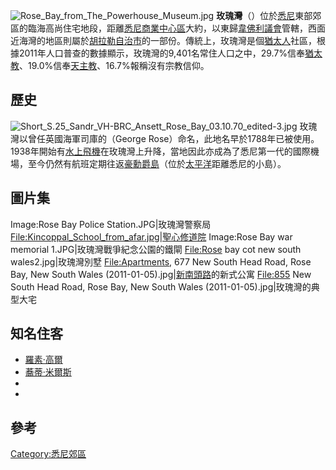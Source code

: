 {{Infobox Australian place | type = suburb
| name     = 玫瑰灣
| city     = 悉尼
| state    = nsw
| image    = Beach rose baay sydney harbour HDR.jpg
| caption  = 玫瑰灣的沙灘
| lga      = 韋佛利議會
| postcode = 2029
| est      = 
| pop      = 9,401
| pop_year = {{CensusAU|2011}}
| pop_footnotes = <ref name="Census">{{Census 2011 AUS|id=SSC11991|name=Rose Bay (State Suburb)|accessdate=4 March 2014|quick=on}}</ref>
| area     = 
| stategov = [[沃克呂茲|沃克呂茲]]
| fedgov   = [[溫特沃思_(澳大利亞國會選區)|溫特沃思]]
| near-nw  = [[派珀角|派珀角]]
| near-n   = ''[[傑克遜港|傑克遜港]]''
| near-ne  = [[沃克呂茲|沃克呂茲]]
| near-w   = [[貝爾維尤山|貝爾維尤山]] 
| near-e   = {{link-en|多佛高地|Dover Heights, New South Wales}}
| near-sw  = [[貝爾維尤山|貝爾維尤山]] 
| near-s   = [[邦代海灘|邦代海灘]]
| near-se  = {{link-en|北邦迪|North Bondi}}
| dist1    = 7
| dir1     = 東
| location1 = 悉尼商業中心區
}}
[[File:Rose_Bay_from_The_Powerhouse_Museum.jpg|thumb]]
'''玫瑰灣'''（{{lang-en|'''Rose Bay'''}}）位於[[悉尼|悉尼]]東部郊區的臨海高尚住宅地段，距離[[悉尼商業中心區|悉尼商業中心區]]大約{{convert|7|km|mi}}，{{link-en|舊南頭路|Old South Head Road}}以東歸[[韋佛利議會|韋佛利議會]]管轄，西面近海灣的地區則屬於[[胡拉勒自治市|胡拉勒自治市]]的一部份。傳統上，玫瑰灣是個[[猶太人|猶太人]]社區，根據2011年人口普查的數據顯示，玫瑰灣的9,401名常住人口之中，29.7%信奉[[猶太教|猶太教]]、19.0%信奉[[天主教|天主教]]、16.7%報稱沒有宗教信仰。

==歷史==
[[File:Short_S.25_Sandr_VH-BRC_Ansett_Rose_Bay_03.10.70_edited-3.jpg|thumb]]
玫瑰灣以曾任英國海軍司庫的{{link-en|喬治·羅斯|George Rose (Treasurer of the Navy)}}（George Rose）命名，此地名早於1788年已被使用。1938年開始有[[水上飛機|水上飛機]]在玫瑰灣上升降，當地因此亦成為了悉尼第一代的國際機場，至今仍然有航班定期往返[[豪勳爵島|豪勳爵島]]（位於[[太平洋|太平洋]]距離悉尼{{convert|600|km|mi}}的小島）。

==圖片集==
<gallery>
Image:Rose Bay Police Station.JPG|玫瑰灣警察局
File:Kincoppal_School_from_afar.jpg|聖心修道院
Image:Rose Bay war memorial 1.JPG|玫瑰灣戰爭紀念公園的鐵閘 
File:Rose bay cot new south wales2.jpg|玫瑰灣別墅
File:Apartments, 677 New South Head Road, Rose Bay, New South Wales (2011-01-05).jpg|[[新南頭路|新南頭路]]的新式公寓
File:855 New South Head Road, Rose Bay, New South Wales (2011-01-05).jpg|玫瑰灣的典型大宅
</gallery>

==知名住客==
* [[羅素·高爾|羅素·高爾]]
* [[蕎蒂·米爾斯|蕎蒂·米爾斯]]
* {{link-en|彼得·奧弗頓|Peter Overton}}
* {{link-en|傑西卡.羅|Jessica Rowe}}

==參考==
{{reflist}}

[[Category:悉尼郊區|Category:悉尼郊區]]